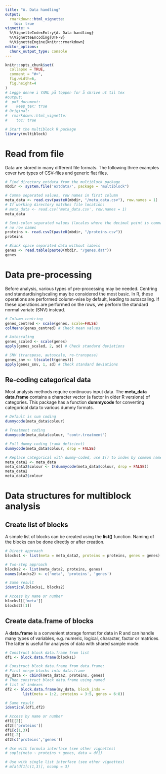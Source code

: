 ---
title: "A. Data handling"
output: 
  rmarkdown::html_vignette:
    toc: true
vignette: >
  %\VignetteIndexEntry{A. Data handling}
  %\VignetteEncoding{UTF-8}
  %\VignetteEngine{knitr::rmarkdown}
editor_options: 
  chunk_output_type: console
---

```{r, include = FALSE}
knitr::opts_chunk$set(
  collapse = TRUE,
  comment = "#>",
  fig.width=6, 
  fig.height=4
)
# Legge denne i YAML på toppen for å skrive ut til tex
#output: 
#  pdf_document: 
#    keep_tex: true
# Original:
#  rmarkdown::html_vignette:
#    toc: true
```

```{r setup}
# Start the multiblock R package
library(multiblock)
```

# Read from file

Data are stored in many different file formats. The following three examples
cover two types of CSV-files and generic flat files.

```{r}
# Find directory extdata from the multiblock package
mbdir <- system.file('extdata/', package = "multiblock")

# Comma separated values, row names in first column
meta_data <- read.csv(paste0(mbdir, "/meta_data.csv"), row.names = 1)
# If working directory matches file location:
# meta_data <- read.csv('meta_data.csv', row.names = 1)
meta_data

# Semi-colon separated values (locales where the decimal point is comma),
# no row names
proteins <- read.csv2(paste0(mbdir, "/proteins.csv"))
proteins

# Blank space separated data without labels
genes <- read.table(paste0(mbdir, "/genes.dat"))
genes
```

# Data pre-processing

Before analysis, various types of pre-processing may be needed. Centring
and standardising/scaling may be considered the most basic. In R, these
operations are performed column-wise by default, leading to autoscaling.
If these operations are performed on the rows, we perform the standard
normal variate (SNV) instead.

```{r}
# Column-centring
genes_centred <- scale(genes, scale=FALSE)
colMeans(genes_centred) # Check mean values

# Autoscaling
genes_scaled <- scale(genes)
apply(genes_scaled, 2, sd) # Check standard deviations

# SNV (transpose, autoscale, re-transpose)
genes_snv <- t(scale(t(genes)))
apply(genes_snv, 1, sd) # Check standard deviations
```

## Re-coding categorical data

Most analysis methods require continuous input data. The __meta_data__
__data.frame__ contains a character vector (a factor in older R versions)
of categories. This package has a function __dummycode__ for converting
categorical data to various dummy formats.

```{r}
# Default is sum coding
dummycode(meta_data$colour)

# Treatment coding
dummycode(meta_data$colour, "contr.treatment")

# Full dummy-coding (rank deficient)
dummycode(meta_data$colour, drop = FALSE)

# Replace categorical with dummy-coded, use I() to index by common name
meta_data2 <- meta_data
meta_data2$colour <- I(dummycode(meta_data$colour, drop = FALSE))
meta_data2
meta_data2$colour
```


# Data structures for multiblock analysis

## Create list of blocks

A simple list of blocks can be created using the __list()__
function. Naming of the blocks can be done directly or 
after creation.

```{r}
# Direct approach
blocks1 <- list(meta = meta_data2, proteins = proteins, genes = genes)

# Two-step approach
blocks2 <- list(meta_data2, proteins, genes)
names(blocks2) <- c('meta', 'proteins', 'genes')

# Same result
identical(blocks1, blocks2)

# Access by name or number
blocks1[['meta']]
blocks2[[1]]
```

## Create data.frame of blocks

A __data.frame__ is a convenient storage format for data
in R and can handle many types of variables, e.g. numeric,
logical, character, factor or matrices. The latter is
useful for analyses of data with shared sample mode.

```{r}
# Construct block data.frame from list
df1 <- block.data.frame(blocks1)

# Construct block data.frame from data.frame:
# First merge blocks into data.frame
my_data <- cbind(meta_data2, proteins, genes)
# Then construct block data.frame using named 
# list of indexes
df2 <- block.data.frame(my_data, block_inds = 
        list(meta = 1:2, proteins = 3:5, genes = 6:8))

# Same result
identical(df1,df2)

# Access by name or number
df1[[2]]
df2[['proteins']]
df1[c(1,3)]
df1[-2]
df2[c('proteins','genes')]

# Use with formula interface (see other vignettes)
# sopls(meta ~ proteins + genes, data = df1)

# Use with single list interface (see other vignettes)
# mfa(df1[c(1,3)], ncomp = 3)
```
